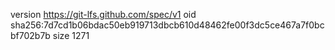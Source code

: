 version https://git-lfs.github.com/spec/v1
oid sha256:7d7cd1b06bdac50eb919713dbcb610d48462fe00f3dc5ce467a7f0bcbf702b7b
size 1271
